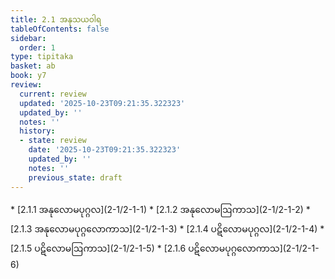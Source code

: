 ```yaml
---
title: 2.1 အနုသယဝါရ
tableOfContents: false
sidebar:
  order: 1
type: tipitaka
basket: ab
book: y7
review:
  current: review
  updated: '2025-10-23T09:21:35.322323'
  updated_by: ''
  notes: ''
  history:
  - state: review
    date: '2025-10-23T09:21:35.322323'
    updated_by: ''
    notes: ''
    previous_state: draft
---
```



<ReviewStatus review={frontmatter.review} showDetails={true} />

<HypothesisAnnotation frontmatter={frontmatter} />

<DynamicBreadcrumb />



<TableOfContents book="y7" section="2.1">
* [2.1.1 အနုလောမပုဂ္ဂလ](2-1/2-1-1)
* [2.1.2 အနုလောမဩကာသ](2-1/2-1-2)
* [2.1.3 အနုလောမပုဂ္ဂလောကာသ](2-1/2-1-3)
* [2.1.4 ပဋိလောမပုဂ္ဂလ](2-1/2-1-4)
* [2.1.5 ပဋိလောမဩကာသ](2-1/2-1-5)
* [2.1.6 ပဋိလောမပုဂ္ဂလောကာသ](2-1/2-1-6)
</TableOfContents>